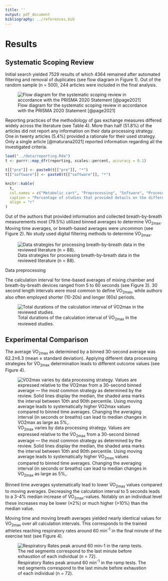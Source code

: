 ---
title: ''
output: pdf_document
bibliography: ../references.bib
---

# Results

## Systematic Scoping Review

Initial search yielded 7529 results of which 4364 remained after automated filtering and removal of duplicates (see flow diagram in Figure 1). Out of the random sample (n = 500), 244 articles were included in the final analysis.

![Flow diagram for the systematic scoping review in accordance with the PRISMA 2020 Statement [@page2021]](../plots/flow_diagram.png)

Reporting practices of the methodology of gas exchange measures differed widely across the literature (see Table 4). More than half (51.8%) of the articles did not report any information on their data processing strategy. One in twenty articles (5.4%) provided a rationale for their used strategy. Only a single article [@maturana2021] reported information regarding all the investigated criteria.

```{r reporting-table, echo=FALSE}
load("../data/reporting.Rda")
t <- purrr::map_dfr(reporting, scales::percent, accuracy = 0.1)

t[["pre"]] <- paste0(t[["pre"]], "*")
t[["software"]] <- paste0(t[["software"]], "*")

knitr::kable(
  t,
  col.names = c("Metabolic cart", "Preprocessing", "Software", "Processing Strategy", "Reference"),
  caption = "Percentage of studies that provided details on the different characteristics of oxygen uptake data processing. *only examined within the subgroup of studies using breath-by-breath measurements",
  align = "r"
)
```

Out of the authors that provided information and collected breath-by-breath measurements most (79.5%) utilized binned averages to determine V̇O~2max~. Moving time averages, or breath-based averages were uncommon (see Figure 2). No study used digital filtering methods to determine V̇O~2max~.

![Data strategies for processing breath-by-breath data in the reviewed literature (n = 88).](../plots/strategies.png)

Data preprocessing

The calculation interval for time-based averages of mixing chamber and breath-by-breath devices ranged from 5 to 60 seconds (see Figure 3). 30 second length intervals were most common to define V̇O~2max~, while authors also often employed shorter (10-20s) and longer (60s) periods.

![Total durations of the calculation interval of V̇O~2max~ in the reviewed studies.](../plots/duration_count.png)

## Experimental Comparison

The average V̇O~2max~ as determined by a binned 30-second average was 62.2±6.3 (mean ± standard deviation). Applying different data processing strategies for V̇O~2max~ determination leads to different outcome values (see Figure 4).

![V̇O~2max~ varies by data processing strategy. Values are expressed relative to the V̇O~2max~ from a 30-second binned average --- the most common strategy as determined by the review. Solid lines display the median, the shaded area marks the interval between 10th and 90th percentile. Using moving average leads to systematically higher V̇O~2max~ values compared to binned time averages. Changing the averaging interval (in seconds or breaths) can lead to median changes in V̇O~2max~ as large as 5%,.](../plots/comparison.png)

Binned time averages systematically lead to lower V̇O~2max~ values compared to moving averages. Decreasing the calculation interval to 5 seconds leads to a 3-4% median increase of V̇O~2max~-values. Notably on an individual level these increases may be lower (≈2%) or much higher (\>10%) than the median value.

Moving time and moving breath averages yielded nearly identical values for V̇O~2max~ over all calculation intervals. This corresponds to the trained athletes reaching respiratory rates around 60 min^-1^ in the final minute of the exercise test (see Figure 4).

![Respiratory Rates peak around 60 min^-1^ in the ramp tests. The red segments correspond to the last minute before exhaustion of each individual (n = 72).](../plots/rr.png)
